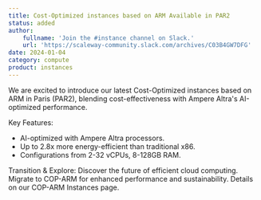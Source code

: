 ```yaml
---
title: Cost-Optimized instances based on ARM Available in PAR2
status: added
author:
    fullname: 'Join the #instance channel on Slack.'
    url: 'https://scaleway-community.slack.com/archives/C03B4GW7DFG'
date: 2024-01-04
category: compute
product: instances
---
```


We are excited to introduce our latest Cost-Optimized instances based on ARM in Paris (PAR2), blending cost-effectiveness with Ampere Altra's AI-optimized performance.

Key Features:

- AI-optimized with Ampere Altra processors.
- Up to 2.8x more energy-efficient than traditional x86.
- Configurations from 2-32 vCPUs, 8-128GB RAM.

Transition & Explore:
Discover the future of efficient cloud computing. Migrate to COP-ARM for enhanced performance and sustainability. Details on our COP-ARM Instances page.


